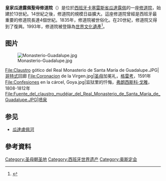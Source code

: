 {{Infobox UNESCO World Heritage Site
| image         = Royal Monastery of Santa Maria de Guadalupe.jpg
| WHS           = 瓜达卢佩的圣玛利皇家修道院
| image_upright = 1.2
| caption       = 
| location      = {{ESP}}<br/>{{flag|Extremadura}} [[瓜达卢佩_(卡塞雷斯省)|瓜达卢佩]]
| criteria      = {{UNESCO WHS type|(iv), (vi)}}(iv), (vi)
| ID            = 665
| coordinates   = {{coord|39|27|10|N|5|19|39|W|region:ES_type:landmark|display=title, inline|format=dms}}
| year          = 1993
| area          = {{convert|1.1|ha|acre|abbr=on}}
| buffer_zone   = {{convert|43.65|ha|acre|abbr=on}}
| locmapin      = Spain Extremadura#Spain
| map_caption   = 
}}

'''皇家瓜達露佩聖母修道院'''（{{lang-es|Real Monasterio de Nuestra Señora de Guadalupe}}）是位於[[西班牙|西班牙]][[卡塞雷斯省|卡塞雷斯省]][[瓜达卢佩_(卡塞雷斯省)|瓜達露佩]]的一座[[修道院|修道院]]，始建於13世紀。14世紀之後，修道院的規模日益擴大。這座修道院曾經是西班牙最重要的修道院長達4個世紀。1835年，修道院被世俗化。在20世紀，修道院又得到了復興。1993年，修道院被登錄為[[世界文化遺產|世界文化遺產]]<ref>{{cite web|url=http://whc.unesco.org/en/list/665|title=Royal Monastery of Santa María de Guadalupe|publisher=[[UNESCO|UNESCO]]|accessdate=2014-11-01|archive-date=2017-07-11|archive-url=https://web.archive.org/web/20170711163539/http://whc.unesco.org/en/list/665|dead-url=no}}</ref>。

==图片==
[[File:Monasterio-Guadalupe.jpg|thumb]]
<gallery>
File:Claustro gótico del Real Monasterio de Santa María de Guadalupe.JPG|[[哥特式|哥特式]]回廊
File:Coronacion de la Virgen.jpg|[[馬利亞_(耶穌的母親)|圣母]]加冕礼，[[格雷考|格雷考]]，1591年
File:Confesiones en la cárcel, Goya.jpg|监狱里的忏悔，[[弗朗西斯科·戈雅|弗朗西斯科·戈雅]]，1808-1812年
File:Fuente_del_claustro_mudéjar_del_Real_Monasterio_de_Santa_María_de_Guadalupe.JPG|[[喷泉|喷泉]]
</gallery>

==参见==
*[[瓜達盧佩河|瓜達盧佩河]]

== 參考資料 ==
{{Commons category|Real Monasterio de Nuestra Señora de Guadalupe}}
{{reflist}}
{{西班牙世界遗产}}
[[Category:圣母朝圣地|Category:圣母朝圣地]]
[[Category:西班牙世界遗产|Category:西班牙世界遗产]]
[[Category:奥斯定会|Category:奥斯定会]]